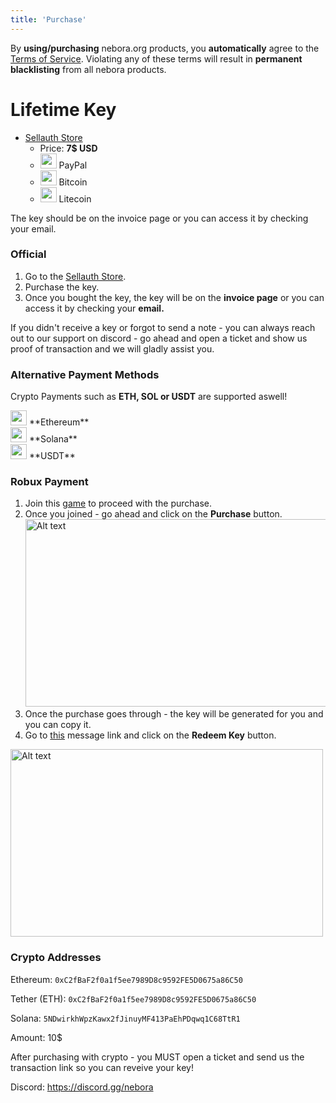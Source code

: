 ```yaml
---
title: 'Purchase'
---
```


<Note>By **using/purchasing** nebora.org products, you **automatically** agree to the [Terms of Service](https://www.nebora.sellauth.com/terms). Violating any of these terms will result in **permanent blacklisting** from all nebora products.</Note>

# Lifetime Key
- [Sellauth Store](https://www.nebora.sellauth.com/product/nebora-premium)
    - Price: **7$ USD**
    - <div className="flex align-center gap-2"> <img src="/images/icons/paypal.png" width="26" height="24" style={{ verticalAlign: "middle", margin: "0" }} /> <span>PayPal</span> </div>
    - <div className="flex align-center gap-2"> <img src="/images/icons/bitcoin-btc-logo.png" width="26" height="24" style={{ verticalAlign: "middle", margin: "0" }} /> <span>Bitcoin</span> </div>
    - <div className="flex align-center gap-2"> <img src="/images/icons/litcoin.png" width="26" height="24" style={{ verticalAlign: "middle", margin: "0" }} /> <span>Litecoin</span> </div>

<Info>

The key should be on the invoice page or you can access it by checking your email.

</Info>

### Official
1. Go to the [Sellauth Store](https://www.nebora.sellauth.com/product/nebora-premium).
2. Purchase the key.
3. Once you bought the key, the key will be on the **invoice page** or you can access it by checking your **email.**

<Info>
    If you didn't receive a key or forgot to send a note - you can always reach out to our support on discord - go ahead and open a ticket and show us proof of transaction and we will gladly assist you.
</Info>

### Alternative Payment Methods

Crypto Payments such as **ETH, SOL or USDT** are supported aswell!
<div className="flex align-center gap-2">
  <img src="/images/icons/ethereum-eth-logo.png" width="26" height="24" style={{ verticalAlign: "middle", margin: "0" }} /> <span>**Ethereum**</span>
</div>
<div className="flex align-center gap-2">
  <img src="/images/icons/solana-sol-logo.png" width="26" height="24" style={{ verticalAlign: "middle", margin: "0" }} /> <span>**Solana**</span>
</div>
<div className="flex align-center gap-2">
  <img src="/images/icons/tether-usdt-logo.png" width="26" height="24" style={{ verticalAlign: "middle", margin: "0" }} /> <span>**USDT**</span>
</div>

### Robux Payment

1. Join this [game](https://www.roblox.com/games/129412506875291/neborawashere1s-Place) to proceed with the purchase.
2. Once you joined - go ahead and click on the **Purchase** button.
    <img src="/images/icons/image.png" alt="Alt text" width="500" height="300" />
3. Once the purchase goes through - the key will be generated for you and you can copy it.
4. Go to [this](https://discord.com/channels/1305185651884294174/1310036301344407643/1321875123057201236) message link and click on the **Redeem Key** button.
 <img src="/images/few.png" alt="Alt text" width="500" height="300" />


### Crypto Addresses


<Info>

Ethereum: `0xC2fBaF2f0a1f5ee7989D8c9592FE5D0675a86C50`

Tether (ETH): `0xC2fBaF2f0a1f5ee7989D8c9592FE5D0675a86C50`

Solana: `5NDwirkhWpzKawx2fJinuyMF413PaEhPDqwq1C68TtR1`

Amount: 10$
</Info>

<Warning>
  After purchasing with crypto - you MUST open a ticket and send us the transaction link so you can reveive your key!

  Discord: https://discord.gg/nebora

</Warning>


